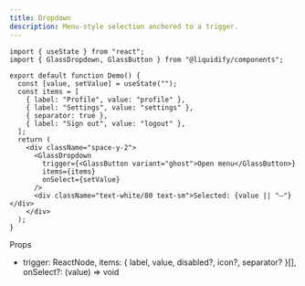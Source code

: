 ```yaml
---
title: Dropdown
description: Menu-style selection anchored to a trigger.
---
```


```tsx live
import { useState } from "react";
import { GlassDropdown, GlassButton } from "@liquidify/components";

export default function Demo() {
  const [value, setValue] = useState("");
  const items = [
    { label: "Profile", value: "profile" },
    { label: "Settings", value: "settings" },
    { separator: true },
    { label: "Sign out", value: "logout" },
  ];
  return (
    <div className="space-y-2">
      <GlassDropdown
        trigger={<GlassButton variant="ghost">Open menu</GlassButton>}
        items={items}
        onSelect={setValue}
      />
      <div className="text-white/80 text-sm">Selected: {value || "—"}</div>
    </div>
  );
}
```

Props

- trigger: ReactNode, items: { label, value, disabled?, icon?, separator? }[], onSelect?: (value) => void
